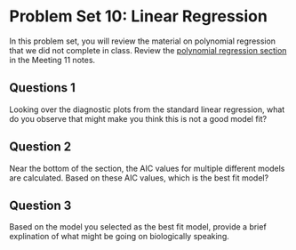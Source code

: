 Problem Set 10: Linear Regression
========================================================

In this problem set, you will review the material on polynomial regression that we did not complete in class.
Review the [polynomial regression section](http://mlammens.github.io/ENS-623-Research-Stats/lectures/Lecture-11.html#linear-regression-with-quadratic-term-polynomial-regression) in the Meeting 11 notes.

## Questions 1

Looking over the diagnostic plots from the standard linear regression, what do you observe that might make you think this is not a good model fit?

## Question 2

Near the bottom of the section, the AIC values for multiple different models are calculated.
Based on these AIC values, which is the best fit model?

## Question 3

Based on the model you selected as the best fit model, provide a brief explination of what might be going on biologically speaking. 